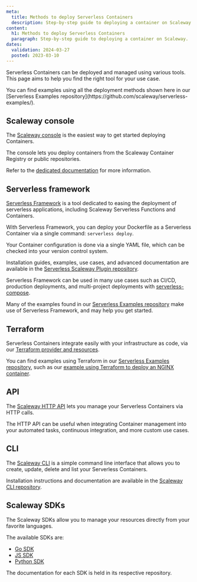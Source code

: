 ```yaml
---
meta:
  title: Methods to deploy Serverless Containers
  description: Step-by-step guide to deploying a container on Scaleway.
content:
  h1: Methods to deploy Serverless Containers
  paragraph: Step-by-step guide to deploying a container on Scaleway.
dates:
  validation: 2024-03-27
  posted: 2023-03-10
---
```


Serverless Containers can be deployed and managed using various tools. This page aims to help you find the right tool for your use case.

<Message type="tip">
  You can find examples using all the deployment methods shown here in our [Serverless Examples repository](https://github.com/scaleway/serverless-examples/).
</Message>

## Scaleway console

The [Scaleway console](https://console.scaleway.com/) is the easiest way to get started deploying Containers.

The console lets you deploy containers from the Scaleway Container Registry or public repositories.

Refer to the [dedicated documentation](/serverless/containers/how-to/deploy-a-container-from-external-container-registry/) for more information.

## Serverless framework

[Serverless Framework](https://www.serverless.com/) is a tool dedicated to easing the deployment of serverless applications, including Scaleway Serverless Functions and Containers.

With Serverless Framework, you can deploy your Dockerfile as a Serverless Container via a single command: `serverless deploy`.

Your Container configuration is done via a single YAML file, which can be checked into your version control system.

Installation guides, examples, use cases, and advanced documentation are available in the [Serverless Scaleway Plugin repository](https://github.com/scaleway/serverless-scaleway-functions/).

Serverless Framework can be used in many use cases such as CI/CD, production deployments, and multi-project deployments with [serverless-compose](https://www.serverless.com/framework/docs/guides/compose/).

Many of the examples found in our [Serverless Examples repository](https://github.com/scaleway/serverless-examples/) make use of Serverless Framework, and may help you get started.

## Terraform

Serverless Containers integrate easily with your infrastructure as code, via our [Terraform provider and resources](https://registry.terraform.io/providers/scaleway/scaleway/latest/docs/resources/container/).

You can find examples using Terraform in our [Serverless Examples repository](https://github.com/scaleway/serverless-examples/), such as our [example using Terraform to deploy an NGINX container](https://github.com/scaleway/serverless-examples/tree/main/containers/nginx-cors-private-python/).

## API

The [Scaleway HTTP API](https://www.scaleway.com/en/developers/api/) lets you manage your Serverless Containers via HTTP calls.

The HTTP API can be useful when integrating Container management into your automated tasks, continuous integration, and more custom use cases.

## CLI

The [Scaleway CLI](https://github.com/scaleway/scaleway-cli/) is a simple command line interface that allows you to create, update, delete and list your Serverless Containers.

Installation instructions and documentation are available in the [Scaleway CLI repository](https://github.com/scaleway/scaleway-cli/).

## Scaleway SDKs

The Scaleway SDKs allow you to manage your resources directly from your favorite languages.

The available SDKs are:

- [Go SDK](https://github.com/scaleway/scaleway-sdk-go/)
- [JS SDK](https://github.com/scaleway/scaleway-sdk-js/)
- [Python SDK](https://github.com/scaleway/scaleway-sdk-python/)

The documentation for each SDK is held in its respective repository.